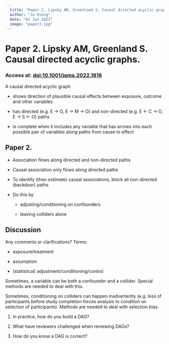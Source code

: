 ```yaml
---
  title: "Paper 2. Lipsky AM, Greenland S. Causal directed acyclic graphs"
  author: "Jo Diong"
  date: "01 Jun 2023"
  image: "paper2.jpg"
---
```


# Paper 2. Lipsky AM, Greenland S. Causal directed acyclic graphs.

### Access at: [doi:10.1001/jama.2022.1816](https://doi.org/10.1001/jama.2022.1816)

A causal directed acyclic graph

-   shows direction of plausible causal effects between exposure, outcome and other variables

-   has directed (e.g. E -\> O, E -\> M -\> O) and non-directed (e.g. E \<- C -\> O, E -\> S \<- O) paths

-   is complete when it includes any variable that has arrows into each possible pair of variables along paths from cause to effect

## Paper 2.

-   Association flows along directed and non-directed paths

-   Causal association only flows along directed paths

-   To identify (then estimate) causal associations, block all non-directed (backdoor) paths

-   Do this by

    -   adjusting/conditioning on confounders

    -   leaving colliders alone

## Discussion

Any comments or clarifications? Terms:

-   exposure/treatment

-   assumption

-   (statistical) adjustment/conditioning/control

Sometimes, a variable can be both a confounder and a collider. Special methods are needed to deal with this.

Sometimes, conditioning on colliders can happen inadvertently (e.g. loss of participants before study completion forces analysis to condition on selection of participants). Methods are needed to deal with selection bias.

1.  In practice, how do you build a DAG?

2.  What have reviewers challenged when reviewing DAGs?

3.  How do you know a DAG is correct?
